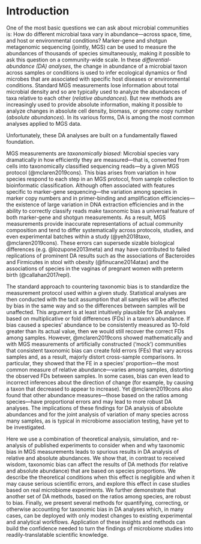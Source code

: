 # Introduction {#introduction}

<!-- First paragraph: DA analysis -->
One of the most basic questions we can ask about microbial communities is: How do different microbial taxa vary in abundance—across space, time, and host or environmental conditions?
Marker-gene and shotgun metagenomic sequencing (jointly, MGS) can be used to measure the abundances of thousands of species simultaneously, making it possible to ask this question on a community-wide scale.
In these _differential-abundance (DA) analyses_, the change in abundance of a microbial taxon across samples or conditions is used to infer ecological dynamics or find microbes that are associated with specific host diseases or environmental conditions.
Standard MGS measurements lose information about total microbial density and so are typically used to analyze the abundances of taxa relative to each other (_relative abundances_).
But new methods are increasingly used to provide absolute information, making it possible to analyze changes in absolute cell density, biomass, or genome copy number (_absolute abundances_).
In its various forms, DA is among the most common analyses applied to MGS data.

Unfortunately, these DA analyses are built on a fundamentally flawed foundation.

<!-- P: Taxonomic bias -->
MGS measurements are _taxonomically biased_: Microbial species vary dramatically in how efficiently they are measured—that is, converted from cells into taxonomically classified sequencing reads—by a given MGS protocol (@mclaren2019cons).
This bias arises from variation in how species respond to each step in an MGS protocol, from sample collection to bioinformatic classification.
Although often associated with features specific to marker-gene sequencing—the variation among species in marker copy numbers and in primer-binding and amplification efficiencies—the existence of large variation in DNA extraction efficiencies and in the ability to correctly classify reads make taxonomic bias a universal feature of both marker-gene and shotgun measurements.
As a result, MGS measurements provide inaccurate representations of actual community composition and tend to differ systematically across protocols, studies, and even experimental batches within a study (@yeh2018taxo, @mclaren2019cons).
These errors can supersede sizable biological differences (e.g. @lozupone2013meta) and may have contributed to failed replications of prominent DA results such as the associations of Bacteroides and Firmicutes in stool with obesity (@finucane2014atax) and the associations of species in the vaginas of pregnant women with preterm birth (@callahan2017repl).

<!-- P: Taxonomic bias and DA -->
The standard approach to countering taxonomic bias is to standardize the measurement protocol used within a given study.
Statistical analyses are then conducted with the tacit assumption that all samples will be affected by bias in the same way and so the differences between samples will be unaffected.
This argument is at least intuitively plausible for DA analyses based on multiplicative or fold differences (FDs) in a taxon's abundance.
If bias caused a species' abundance to be consistently measured as 10-fold greater than its actual value, then we would still recover the correct FDs among samples.
<!-- (@kevorkian2018esti, @lloyd2020evid). -->
However, @mclaren2019cons showed mathematically and with MGS measurements of artificially constructed ('mock') communities that consistent taxonomic bias can create fold errors (FEs) that vary across samples and, as a result, majorly distort cross-sample comparisons.
In particular, they showed that the FE in a species' proportion---the most common measure of relative abundance---varies among samples, distorting the observed FDs between samples.
In some cases, bias can even lead to incorrect inferences about the direction of change (for example, by causing a taxon that decreased to appear to increase).
Yet @mclaren2019cons also found that other abundance measures---those based on the ratios among species---have proportional errors and may lead to more robust DA analyses.
The implications of these findings for DA analysis of absolute abundances and for the joint analysis of variation of many species across many samples, as is typical in microbiome association testing, have yet to be investigated.

<!-- P: Objective and summary of the present article -->

Here we use a combination of theoretical analysis, simulation, and re-analysis of published experiments to consider when and why taxonomic bias in MGS measurements leads to spurious results in DA analysis of relative and absolute abundances.
We show that, in contrast to received wisdom, taxonomic bias can affect the results of DA methods (for relative and absolute abundance) that are based on species proportions.
We describe the theoretical conditions when this effect is negligible and when it may cause serious scientific errors, and explore this effect in case studies based on real microbiome experiments.
We further demonstrate that another set of DA methods, based on the ratios among species, are robust to bias.
Finally, we present several methods for quantifying, correcting, or otherwise accounting for taxonomic bias in DA analyses which, in many cases, can be deployed with only modest changes to existing experimental and analytical workflows.
Application of these insights and methods can build the confidence needed to turn the findings of microbiome studies into readily-translatable scientific knowledge.
